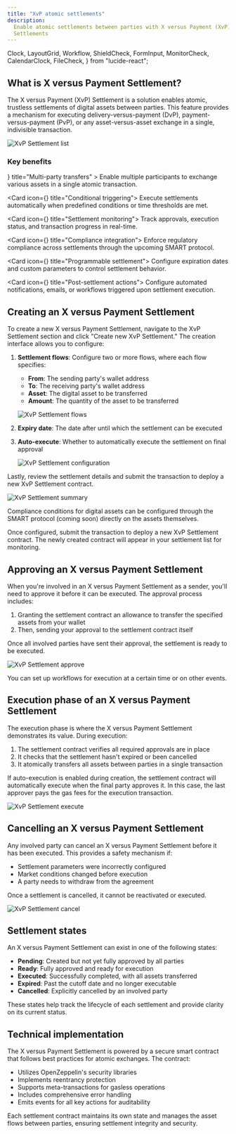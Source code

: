 ```yaml
---
title: "XvP atomic settlements"
description:
  Enable atomic settlements between parties with X versus Payment (XvP)
  Settlements
---
```


  Clock,
  LayoutGrid,
  Workflow,
  ShieldCheck,
  FormInput,
  MonitorCheck,
  CalendarClock,
  FileCheck,
} from "lucide-react";

## What is X versus Payment Settlement?

The X versus Payment (XvP) Settlement is a solution enables atomic, trustless
settlements of digital assets between parties. This feature provides a mechanism
for executing delivery-versus-payment (DvP), payment-versus-payment (PvP), or
any asset-versus-asset exchange in a single, indivisible transaction.

![XvP Settlement list](../../../img/xvp-settlement/list.png)

### Key benefits

<div className="grid grid-cols-1 md:grid-cols-2 lg:grid-cols-3 gap-6 my-8">
<Card
  icon={<LayoutGrid />}
  title="Multi-party transfers"
>
  Enable multiple participants to exchange various assets in a single atomic
  transaction.
</Card>

<Card icon={<Clock />} title="Conditional triggering">
  Execute settlements automatically when predefined conditions or time
  thresholds are met.
</Card>

<Card icon={<MonitorCheck />} title="Settlement monitoring">
  Track approvals, execution status, and transaction progress in real-time.
</Card>

<Card icon={<FileCheck />} title="Compliance integration">
  Enforce regulatory compliance across settlements through the upcoming SMART
  protocol.
</Card>

<Card icon={<CalendarClock />} title="Programmable settlement">
  Configure expiration dates and custom parameters to control settlement
  behavior.
</Card>

<Card icon={<Workflow />} title="Post-settlement actions">
  Configure automated notifications, emails, or workflows triggered upon
  settlement execution.
</Card>

</div>

## Creating an X versus Payment Settlement

To create a new X versus Payment Settlement, navigate to the XvP Settlement
section and click "Create new XvP Settlement." The creation interface allows you
to configure:

1. **Settlement flows**: Configure two or more flows, where each flow specifies:

   - **From**: The sending party's wallet address
   - **To**: The receiving party's wallet address
   - **Asset**: The digital asset to be transferred
   - **Amount**: The quantity of the asset to be transferred

   ![XvP Settlement flows](../../../img/xvp-settlement/flows.png)

2. **Expiry date**: The date after until which the settlement can be executed

3. **Auto-execute**: Whether to automatically execute the settlement on final
   approval

   ![XvP Settlement configuration](../../../img/xvp-settlement/configuration.png)

Lastly, review the settlement details and submit the transaction to deploy a new
XvP Settlement contract.

![XvP Settlement summary](../../../img/xvp-settlement/summary.png)

Compliance conditions for digital assets can be configured through the SMART
protocol (coming soon) directly on the assets themselves.

Once configured, submit the transaction to deploy a new XvP Settlement contract.
The newly created contract will appear in your settlement list for monitoring.

## Approving an X versus Payment Settlement

When you're involved in an X versus Payment Settlement as a sender, you'll need
to approve it before it can be executed. The approval process includes:

1. Granting the settlement contract an allowance to transfer the specified
   assets from your wallet
2. Then, sending your approval to the settlement contract itself

Once all involved parties have sent their approval, the settlement is ready to
be executed.

![XvP Settlement approve](../../../img/xvp-settlement/approve.png)

You can set up workflows for execution at a certain time or on other events.

## Execution phase of an X versus Payment Settlement

The execution phase is where the X versus Payment Settlement demonstrates its
value. During execution:

1. The settlement contract verifies all required approvals are in place
2. It checks that the settlement hasn't expired or been cancelled
3. It atomically transfers all assets between parties in a single transaction

If auto-execution is enabled during creation, the settlement contract will
automatically execute when the final party approves it. In this case, the last
approver pays the gas fees for the execution transaction.

![XvP Settlement execute](../../../img/xvp-settlement/execute.png)

## Cancelling an X versus Payment Settlement

Any involved party can cancel an X versus Payment Settlement before it has been
executed. This provides a safety mechanism if:

- Settlement parameters were incorrectly configured
- Market conditions changed before execution
- A party needs to withdraw from the agreement

Once a settlement is cancelled, it cannot be reactivated or executed.

![XvP Settlement cancel](../../../img/xvp-settlement/cancel.png)

## Settlement states

An X versus Payment Settlement can exist in one of the following states:

- **Pending**: Created but not yet fully approved by all parties
- **Ready**: Fully approved and ready for execution
- **Executed**: Successfully completed, with all assets transferred
- **Expired**: Past the cutoff date and no longer executable
- **Cancelled**: Explicitly cancelled by an involved party

These states help track the lifecycle of each settlement and provide clarity on
its current status.

## Technical implementation

The X versus Payment Settlement is powered by a secure smart contract that
follows best practices for atomic exchanges. The contract:

- Utilizes OpenZeppelin's security libraries
- Implements reentrancy protection
- Supports meta-transactions for gasless operations
- Includes comprehensive error handling
- Emits events for all key actions for auditability

Each settlement contract maintains its own state and manages the asset flows
between parties, ensuring settlement integrity and security.
